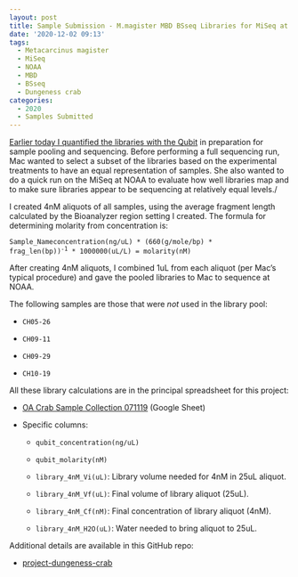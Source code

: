 ```yaml
---
layout: post
title: Sample Submission - M.magister MBD BSseq Libraries for MiSeq at NOAA
date: '2020-12-02 09:13'
tags:
  - Metacarcinus magister
  - MiSeq
  - NOAA
  - MBD
  - BSseq
  - Dungeness crab
categories:
  - 2020
  - Samples Submitted
---
```

[Earlier today I quantified the libraries with the Qubit](https://robertslab.github.io/sams-notebook/posts/2020-12-02-Library-Quantification---M.magister-MBD-BSseq-Libraries-with-Qubit/) in preparation for sample pooling and sequencing. Before performing a full sequencing run, Mac wanted to select a subset of the libraries based on the experimental treatments to have an equal representation of samples. She also wanted to do a quick run on the MiSeq at NOAA to evaluate how well libraries map and to make sure libraries appear to be sequencing at relatively equal levels./

I created 4nM aliquots of all samples, using the average fragment length calculated by the Bioanalyzer region setting I created. The formula for determining molarity from concentration is:


<code>Sample_Nameconcentration(ng/uL) * (660(g/mole/bp) * frag_len(bp))<sup>-1</sup> * 1000000(uL/L) = molarity(nM)</code>

After creating 4nM aliquots, I combined 1uL from each aliquot (per Mac's typical procedure) and gave the pooled libraries to Mac to sequence at NOAA.

The following samples are those that were _not_ used in the library pool:

- `CH05-26`

- `CH09-11`

- `CH09-29`

- `CH10-19`


All these library calculations are in the principal spreadsheet for this project:

- [OA Crab Sample Collection 071119](https://docs.google.com/spreadsheets/d/1ym0XnYVts98tIUCn0kIaU6VuvqxzV7LoSx9RHwLdiIs/edit#gid=1430155532) (Google Sheet)

- Specific columns:

  - `qubit_concentration(ng/uL)`

  - `qubit_molarity(nM)`

  - `library_4nM_Vi(uL)`: Library volume needed for 4nM in 25uL aliquot.

  - `library_4nM_Vf(uL)`: Final volume of library aliquot (25uL).

  - `library_4nM_Cf(nM)`: Final concentration of library aliquot (4nM).

  - `library_4nM_H2O(uL)`: Water needed to bring aliquot to 25uL.

Additional details are available in this GitHub repo:

- [project-dungeness-crab](https://github.com/RobertsLab/project-dungeness-crab)
